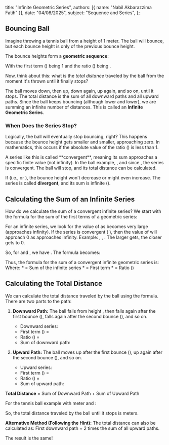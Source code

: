   title: "Infinite Geometric Series",
  authors: [{ name: "Nabil Akbarazzima Fatih" }],
  date: "04/08/2025",
  subject: "Sequence and Series",
};

## Bouncing Ball

Imagine throwing a tennis ball from a height of 1 meter. The ball will bounce, but each bounce height is only <InlineMath math="\frac{1}{4}" /> of the previous bounce height.

The bounce heights form a **geometric sequence**:

<div className="flex flex-col gap-4">
  <BlockMath math="1, \quad 1 \times \frac{1}{4}, \quad (1 \times \frac{1}{4}) \times \frac{1}{4}, \quad \dots" />
  <BlockMath math="1, \quad \frac{1}{4}, \quad \frac{1}{16}, \quad \frac{1}{64}, \quad \dots" />
</div>

With the first term (<InlineMath math="a" />) being 1 and the ratio (<InlineMath math="r" />) being <InlineMath math="\frac{1}{4}" />.

Now, think about this: what is the _total distance_ traveled by the ball from the moment it's thrown until it finally stops?

The ball moves down, then up, down again, up again, and so on, until it stops. The total distance is the sum of all downward paths and all upward paths. Since the ball keeps bouncing (although lower and lower), we are summing an infinite number of distances. This is called an **Infinite Geometric Series**.

### When Does the Series Stop?

Logically, the ball will eventually stop bouncing, right? This happens because the bounce height gets smaller and smaller, approaching zero. In mathematics, this occurs if the absolute value of the ratio (<InlineMath math="r" />) is less than 1.

<BlockMath math="|r| < 1 \quad \text{or} \quad -1 < r < 1" />
A series like this is called **convergent**, meaning its sum approaches a specific
finite value (not infinity). In the ball example, <InlineMath math="r = \frac{1}{4}" />
, and since <InlineMath math="-1 < \frac{1}{4} < 1" />, the series is
convergent. The ball will stop, and its total distance can be calculated.

If <InlineMath math="|r| \ge 1" /> (i.e., <InlineMath math="r \ge 1" /> or <InlineMath math="r \le -1" />), the bounce height won't decrease or might even increase. The series is called **divergent**, and its sum is infinite (<InlineMath math="\pm \infty" />).

## Calculating the Sum of an Infinite Series

How do we calculate the sum of a convergent infinite series? We start with the formula for the sum of the first <InlineMath math="n" /> terms of a geometric series:

<BlockMath math="S_n = \frac{a(1 - r^n)}{1 - r}" />
For an infinite series, we look for the value of <InlineMath math="S_n" /> as <InlineMath math="n" /> becomes
very large (approaches infinity). If the series is convergent (<InlineMath math="-1 < r < 1" />
), then the value of <InlineMath math="r^n" /> will approach 0 as <InlineMath math="n" /> approaches
infinity. Example: <InlineMath math="(\frac{1}{4})^2 = \frac{1}{16}" />, <InlineMath math="(\frac{1}{4})^3 = \frac{1}{64}" />
, <InlineMath math="(\frac{1}{4})^{10} \approx 0.00000095" />. The larger <InlineMath math="n" /> gets,
the closer <InlineMath math="(\frac{1}{4})^n" /> gets to 0.

So, for <InlineMath math="n \to \infty" /> and <InlineMath math="-1 < r < 1" />, we have <InlineMath math="r^n \to 0" />. The formula becomes:

<BlockMath math="S_\infty = \lim_{n \to \infty} S_n = \lim_{n \to \infty} \frac{a(1 - r^n)}{1 - r} = \frac{a(1 - 0)}{1 - r}" />
Thus, the formula for the sum of a convergent infinite geometric series is:
<BlockMath math="S_\infty = \frac{a}{1 - r}" />
Where: * <InlineMath math="S_\infty" /> = Sum of the infinite series * <InlineMath math="a" /> =
First term * <InlineMath math="r" /> = Ratio (<InlineMath math="-1 < r < 1" />)

## Calculating the Total Distance

We can calculate the total distance traveled by the ball using the <InlineMath math="S_\infty" /> formula. There are two parts to the path:

1.  **Downward Path:** The ball falls from height <InlineMath math="a" />, then falls again after the first bounce (<InlineMath math="ar" />), falls again after the second bounce (<InlineMath math="ar^2" />), and so on.

    - Downward series: <InlineMath math="a + ar + ar^2 + ar^3 + \dots" />
    - First term (<InlineMath math="a_d" />) = <InlineMath math="a" />
    - Ratio (<InlineMath math="r_d" />) = <InlineMath math="r" />
    - Sum of downward path: <InlineMath math="S_{\text{down}} = \frac{a_d}{1 - r_d} = \frac{a}{1 - r}" />

2.  **Upward Path:** The ball moves up after the first bounce (<InlineMath math="ar" />), up again after the second bounce (<InlineMath math="ar^2" />), and so on.
    - Upward series: <InlineMath math="ar + ar^2 + ar^3 + \dots" />
    - First term (<InlineMath math="a_u" />) = <InlineMath math="ar" />
    - Ratio (<InlineMath math="r_u" />) = <InlineMath math="r" />
    - Sum of upward path: <InlineMath math="S_{\text{up}} = \frac{a_u}{1 - r_u} = \frac{ar}{1 - r}" />

**Total Distance** = Sum of Downward Path + Sum of Upward Path

<div className="flex flex-col gap-4">
  <BlockMath math="\text{Total} = S_{\text{down}} + S_{\text{up}} = \frac{a}{1 - r} + \frac{ar}{1 - r}" />
  <BlockMath math="\text{Total} = \frac{a(1 + r)}{1 - r}" />
</div>

For the tennis ball example with <InlineMath math="a = 1" /> meter and <InlineMath math="r = \frac{1}{4}" />:

<BlockMath math="\text{Total} = \frac{1(1 + \frac{1}{4})}{1 - \frac{1}{4}} = \frac{1(\frac{5}{4})}{\frac{3}{4}} = \frac{5/4}{3/4} = \frac{5}{4} \times \frac{4}{3} = \frac{5}{3}" />
So, the total distance traveled by the ball until it stops is <InlineMath math="\frac{5}{3}" /> meters.

**Alternative Method (Following the Hint):**
The total distance can also be calculated as: First downward path + 2 times the sum of all upward paths.

<div className="flex flex-col gap-4">
  <BlockMath math="\text{Total} = a + 2 \times S_{\text{up}} = a + 2 \times \left( \frac{ar}{1 - r} \right)" />
  <BlockMath math="\text{Total} = 1 + 2 \times \left( \frac{1 \times \frac{1}{4}}{1 - \frac{1}{4}} \right) = 1 + 2 \times \left( \frac{1/4}{3/4} \right) = 1 + 2 \times \left( \frac{1}{3} \right) = 1 + \frac{2}{3} = \frac{5}{3}" />
</div>

The result is the same!
